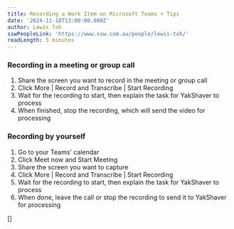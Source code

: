 ```yaml
---
title: Recording a Work Item on Microsoft Teams + Tips
date: '2024-11-18T13:00:00.000Z'
author: Lewis Toh
sswPeopleLink: 'https://www.ssw.com.au/people/lewis-toh/'
readLength: 5 minutes
---
```


### Recording in a meeting or group call

1. Share the screen you want to record in the meeting or group call
2. Click More | Record and Transcribe | Start Recording
3. Wait for the recording to start, then explain the task for YakShaver to process
4. When finished, stop the recording, which will send the video for processing

### Recording by yourself

1. Go to your Teams' calendar
2. Click Meet now and Start Meeting
3. Share the screen you want to capture
4. Click More | Record and Transcribe | Start Recording
5. Wait for the recording to start, then explain the task for YakShaver to process
6. When done, leave the call or stop the recording to send it to YakShaver for processing

\[]
